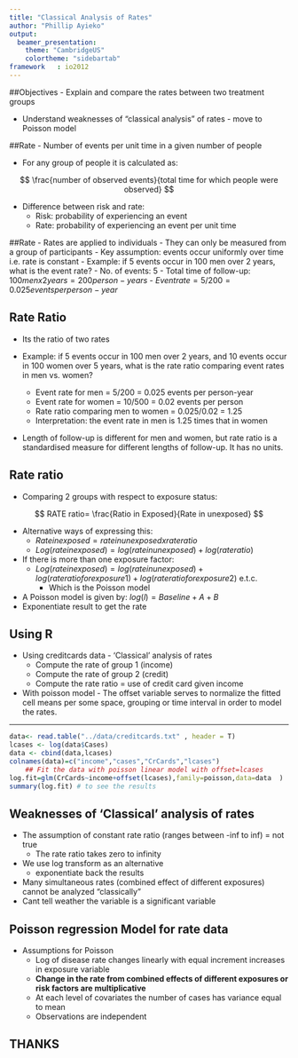 ```yaml
---
title: "Classical Analysis of Rates"
author: "Phillip Ayieko"
output:
  beamer_presentation:
    theme: "CambridgeUS"
    colortheme: "sidebartab"
framework   : io2012
---
```



##Objectives
- Explain and compare the rates between two treatment groups

- Understand weaknesses of "classical analysis" of rates - move to Poisson model

##Rate
- Number of events per unit time in a given number of people

- For any group of people it is calculated as:

$$
\frac{number of observed events}{total time for which people were observed}
$$

- Difference between risk and rate:
    - Risk: probability of experiencing an event
    - Rate: probability of experiencing an event per   unit time

##Rate
- Rates are applied to individuals
- They can only be measured from a group of participants
- Key assumption: events occur uniformly over time i.e. rate is constant
- Example: if 5 events occur in 100 men over 2 years, what is the event rate?
    - No. of events: 5
    - Total time of follow-up: $100 men x 2 years=200 person-years$
    - $Event rate = 5/200 = 0.025 events per person-year$
    
## Rate Ratio
- Its the ratio of two rates

- Example: if 5 events occur in 100 men over 2 years, and 10 events occur in 100 women over 5 years, what is the rate ratio comparing event rates in men vs. women?
    - Event rate for men = 5/200 = 0.025 events per person-year
    - Event rate for women = 10/500 = 0.02 events per person
    - Rate ratio comparing men to women = 0.025/0.02 = 1.25
    - Interpretation: the event rate in men is 1.25 times that in women

- Length of follow-up is different for men and women, but rate ratio is a standardised measure for different lengths of follow-up. It has no units.

## Rate ratio
- Comparing 2 groups with respect to exposure status:

$$
RATE ratio= \frac{Ratio in Exposed}{Rate in unexposed} 
$$

- Alternative ways of expressing this:
    - $Rate in exposed = rate in unexposed x rate ratio$
    - $Log(rate in exposed) = log(rate in unexposed) + log(rate ratio)$

- If there is more than one exposure factor:
    - $Log(rate in exposed) = log(rate in unexposed) + log(rate ratio for exposure 1) + log(rate ratio for exposure 2)$ e.t.c.
        - Which is the Poisson model
- A Poisson model is given by: $log(l) = Baseline + A + B$
- Exponentiate result to get the rate

## Using R
- Using creditcards data - 'Classical' analysis of rates
    - Compute the rate of group 1 (income)
    - Compute the rate of group 2 (credit)
    - Compute the rate ratio = use of credit card given income
- With poisson model - The offset variable serves to normalize the fitted cell means per some space, grouping or time interval in order to model the rates.

***

```r
data<- read.table("../data/creditcards.txt" , header = T)
lcases <- log(data$Cases)
data <- cbind(data,lcases)
colnames(data)=c("income","cases","CrCards","lcases")  
	## Fit the data with poisson linear model with offset=lcases 
log.fit=glm(CrCards~income+offset(lcases),family=poisson,data=data	) 
summary(log.fit) # to see the results
```

## Weaknesses of 'Classical' analysis of rates
- The assumption of constant rate ratio (ranges between -inf to inf) = not true
    - The rate ratio takes zero to infinity
- We use log transform as an alternative 
    - exponentiate back the results
- Many simultaneous rates (combined effect of different exposures) cannot be analyzed "classically"
- Cant tell weather the variable is a significant variable


## Poisson regression Model for rate data
- Assumptions for Poisson
    - Log of disease rate changes linearly with equal increment increases in exposure variable
    - **Change in the rate from combined effects of different exposures or risk factors are multiplicative**
    - At each level of covariates the number of cases has variance equal to mean 
    - Observations are independent


## THANKS

